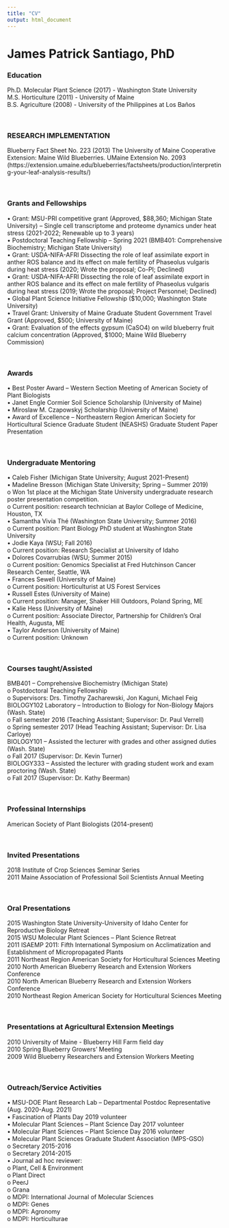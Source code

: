 ```yaml
---
title: "CV"
output: html_document
---
```


# James Patrick Santiago, PhD

### Education
Ph.D. Molecular Plant Science (2017) - Washington State University <br>
M.S. Horticulture (2011) - University of Maine <br>
B.S. Agriculture (2008) - University of the Philippines at Los Baños  

<br>

### RESEARCH IMPLEMENTATION
Blueberry Fact Sheet No. 223 (2013) The University of Maine Cooperative Extension: Maine Wild Blueberries. UMaine Extension No. 2093 (https://extension.umaine.edu/blueberries/factsheets/production/interpreting-your-leaf-analysis-results/)

<br>

### Grants and Fellowships
•	Grant: MSU-PRI competitive grant (Approved, $88,360; Michigan State University) – Single cell transcriptome and proteome dynamics under heat stress (2021-2022; Renewable up to 3 years) <br>
•	Postdoctoral Teaching Fellowship – Spring 2021 (BMB401: Comprehensive Biochemistry; Michigan State University) <br>
•	Grant: USDA-NIFA-AFRI Dissecting the role of leaf assimilate export in anther ROS balance and its effect on male fertility of Phaseolus vulgaris during heat stress (2020; Wrote the proposal; Co-PI; Declined) <br>
•	Grant: USDA-NIFA-AFRI Dissecting the role of leaf assimilate export in anther ROS balance and its effect on male fertility of Phaseolus vulgaris during heat stress (2019; Wrote the proposal; Project Personnel; Declined) <br>
•	Global Plant Science Initiative Fellowship ($10,000; Washington State University) <br>
•	Travel Grant: University of Maine Graduate Student Government Travel Grant (Approved, $500; University of Maine) <br>
•	Grant: Evaluation of the effects gypsum (CaSO4) on wild blueberry fruit calcium concentration (Approved, $1000; Maine Wild Blueberry Commission)

<br>

### Awards
•	Best Poster Award – Western Section Meeting of American Society of Plant Biologists <br>
•	Janet Engle Cormier Soil Science Scholarship (University of Maine) <br>
•	Miroslaw M. Czapowskyj Scholarship (University of Maine) <br>
•	Award of Excellence – Northeastern Region American Society for Horticultural Science Graduate Student (NEASHS) Graduate Student Paper Presentation

<br>

### Undergraduate Mentoring
•	Caleb Fisher (Michigan State University; August 2021-Present) <br>
•	Madeline Bresson (Michigan State University; Spring – Summer 2019) <br>
o	Won 1st place at the Michigan State University undergraduate research poster presentation competition. <br>
o	Current position: research technician at Baylor College of Medicine, Houston, TX <br>
•	Samantha Vivia Thé (Washington State University; Summer 2016) <br>
o	Current position: Plant Biology PhD student at Washington State University <br>
•	Jodie Kaya (WSU; Fall 2016) <br>
o	Current position: Research Specialist at University of Idaho <br>
•	Dolores Covarrubias (WSU; Summer 2015) <br>
o	Current position: Genomics Specialist at Fred Hutchinson Cancer Research Center, Seattle, WA <br>
•	Frances Sewell (University of Maine) <br>
o	Current position: Horticulturist at US Forest Services <br> 
•	Russell Estes (University of Maine) <br>
o	Current position: Manager, Shaker Hill Outdoors, Poland Spring, ME <br>
•	Kalie Hess (University of Maine) <br>
o	Current position: Associate Director, Partnership for Children’s Oral Health, Augusta, ME <br>
•	Taylor Anderson (University of Maine) <br>
o	Current position: Unknown <br>

<br>

### Courses taught/Assisted
BMB401 – Comprehensive Biochemistry (Michigan State) <br>
o	Postdoctoral Teaching Fellowship <br>
o	Supervisors: Drs. Timothy Zacharewski, Jon Kaguni, Michael Feig <br> 
BIOLOGY102 Laboratory – Introduction to Biology for Non-Biology Majors (Wash. State) <br>
o	Fall semester 2016 (Teaching Assistant; Supervisor: Dr. Paul Verrell) <br>
o	Spring semester 2017 (Head Teaching Assistant; Supervisor: Dr. Lisa Carloye) <br>
BIOLOGY101 – Assisted the lecturer with grades and other assigned duties (Wash. State) <br>
o	Fall 2017 (Supervisor: Dr. Kevin Turner) <br>
BIOLOGY333 – Assisted the lecturer with grading student work and exam proctoring (Wash. State) <br>
o	Fall 2017 (Supervisor: Dr. Kathy Beerman) <br>

<br>

### Professinal Internships
American Society of Plant Biologists (2014-present)

<br>

### Invited Presentations
2018	Institute of Crop Sciences Seminar Series <br>
2011	Maine Association of Professional Soil Scientists Annual Meeting <br>

<br>

### Oral Presentations
2015	Washington State University-University of Idaho Center for Reproductive Biology Retreat <br>
2015	WSU Molecular Plant Sciences – Plant Science Retreat <br>
2011	ISAEMP 2011: Fifth International Symposium on Acclimatization and Establishment of Micropropagated Plants <br>
2011	Northeast Region American Society for Horticultural Sciences Meeting <br>
2010 	North American Blueberry Research and Extension Workers Conference <br>
2010	North American Blueberry Research and Extension Workers Conference <br>
2010	Northeast Region American Society for Horticultural Sciences Meeting <br>

<br>

### Presentations at Agricultural Extension Meetings
2010	University of Maine - Blueberry Hill Farm field day <br>
2010	Spring Blueberry Growers’ Meeting <br>
2009	Wild Blueberry Researchers and Extension Workers Meeting <br>

<br>

### Outreach/Service Activities
•	MSU-DOE Plant Research Lab – Departmental Postdoc Representative (Aug. 2020-Aug. 2021) <br>
•	Fascination of Plants Day 2019 volunteer <br>
•	Molecular Plant Sciences – Plant Science Day 2017 volunteer <br>
•	Molecular Plant Sciences – Plant Science Day 2016 volunteer <br>
•	Molecular Plant Sciences Graduate Student Association (MPS-GSO) <br>
o	Secretary 2015-2016 <br>
o	Secretary 2014-2015 <br>
•	Journal ad hoc reviewer: <br>
o	Plant, Cell & Environment <br>
o	Plant Direct  <br>
o	PeerJ <br>
o	Grana <br>
o	MDPI: International Journal of Molecular Sciences <br>
o	MDPI: Genes <br>
o	MDPI: Agronomy <br>
o	MDPI: Horticulturae <br>



